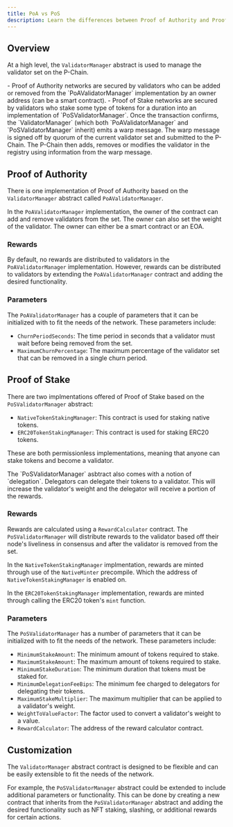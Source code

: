 ```yaml
---
title: PoA vs PoS
description: Learn the differences between Proof of Authority and Proof of Stake Validator Manager contracts.
---
```


## Overview

At a high level, the `ValidatorManager` abstract is used to manage the validator set on the P-Chain.

<Steps>
<Step>
- Proof of Authority networks are secured by validators who can be added or removed from the `PoAValidatorManager` implementation by an owner address (can be a smart contract).
- Proof of Stake networks are secured by validators who stake some type of tokens for a duration into an implementation of `PoSValidatorManager`.
</Step>
<Step>
Once the transaction confirms, the `ValidatorManager` (which both `PoAValidatorManager` and `PoSValidatorManager` inherit) emits a warp message.
</Step>
<Step>
The warp message is signed off by quorum of the current validator set and submitted to the P-Chain.
</Step>
<Step>
The P-Chain then adds, removes or modifies the validator in the registry using information from the warp message. 
</Step>
</Steps>


## Proof of Authority

There is one implementation of Proof of Authority based on the `ValidatorManager` abstract called `PoAValidatorManager`.

In the `PoAValidatorManager` implementation, the owner of the contract can add and remove validators from the set. The owner can also set the weight of the validator.
The owner can either be a smart contract or an EOA.

### Rewards

By default, no rewards are distributed to validators in the `PoAValidatorManager` implementation. However, rewards can be distributed to validators by extending the `PoAValidatorManager` contract and adding the desired functionality.   

### Parameters

The `PoAValidatorManager` has a couple of parameters that it can be initialized with to fit the needs of the network. These parameters include:
- `ChurnPeriodSeconds`: The time period in seconds that a validator must wait before being removed from the set.
- `MaximumChurnPercentage`: The maximum percentage of the validator set that can be removed in a single churn period.

## Proof of Stake

There are two implmentations offered of Proof of Stake based on the `PoSValidatorManager` abstract:

- `NativeTokenStakingManager`: This contract is used for staking native tokens.
- `ERC20TokenStakingManager`: This contract is used for staking ERC20 tokens.

These are both permissionless implementations, meaning that anyone can stake tokens and become a validator. 

<Callout>
The `PoSValidatorManager` asbtract also comes with a notion of `delegation`. Delegators can delegate their tokens to a validator. This will increase the validator's weight and the delegator will receive a portion of the rewards.
</Callout>

### Rewards

Rewards are calculated using a `RewardCalculator` contract. The `PoSValidatorManager` will distribute rewards to the validator based off their node's liveliness in consensus and after the validator is removed from the set.

In the `NativeTokenStakingManager` implmentation, rewards are minted through use of the `NativeMinter` precompile. Which the address of `NativeTokenStakingManager` is enabled on.

In the `ERC20TokenStakingManager` implementation, rewards are minted through calling the ERC20 token's `mint` function.

### Parameters

The `PoSValidatorManager` has a number of parameters that it can be initialized with to fit the needs of the network. These parameters include:

- `MinimumStakeAmount`: The minimum amount of tokens required to stake.
- `MaximumStakeAmount`: The maximum amount of tokens required to stake.
- `MinimumStakeDuration`: The minimum duration that tokens must be staked for.
- `MinimumDelegationFeeBips`: The minimum fee charged to delegators for delegating their tokens.
- `MaximumStakeMultiplier`: The maximum multiplier that can be applied to a validator's weight.
- `WeightToValueFactor`: The factor used to convert a validator's weight to a value.
- `RewardCalculator`: The address of the reward calculator contract.



## Customization

The `ValidatorManager` abstract contract is designed to be flexible and can be easily extensible to fit the needs of the network.

For example, the `PoSValidatorManager` abstract could be extended to include additional parameters or functionality. This can be done by creating a new contract that inherits from the `PoSValidatorManager` abstract and adding the desired functionality such as NFT staking, slashing, or additional rewards for certain actions.






